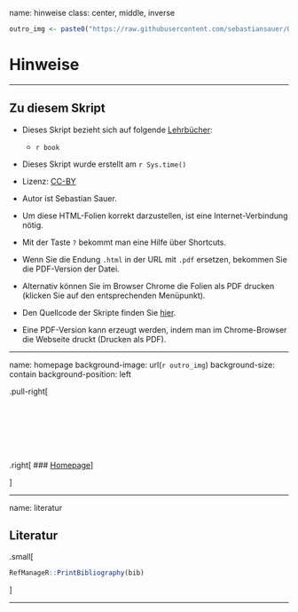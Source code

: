 
name: hinweise
class: center, middle, inverse




```r
outro_img <- paste0("https://raw.githubusercontent.com/sebastiansauer/QM2-Folien/main/img/outro/img", params$kapitel_nr, ".jpg")
```


# Hinweise 

---

## Zu diesem Skript

- Dieses Skript bezieht sich auf folgende [Lehrbücher](#literatur): 
  - `r book`


- Dieses Skript wurde erstellt am `r Sys.time()` 

- Lizenz: [CC-BY](https://creativecommons.org/licenses/by/4.0/)

- Autor ist Sebastian Sauer.

- Um diese HTML-Folien korrekt darzustellen, ist eine Internet-Verbindung nötig.

- Mit der Taste `?` bekommt man eine Hilfe über Shortcuts.

- Wenn Sie die Endung `.html` in der URL mit `.pdf` ersetzen, bekommen Sie die PDF-Version der Datei. 

- Alternativ können Sie im Browser Chrome die Folien als PDF drucken (klicken Sie auf den entsprechenden Menüpunkt).

- Den Quellcode der Skripte finden Sie [hier](https://github.com/sebastiansauer/QM2-Folien/tree/main/Themen).

- Eine PDF-Version kann erzeugt werden, indem man im Chrome-Browser die Webseite druckt (Drucken als PDF).

---

name: homepage
background-image: url(`r outro_img`)
background-size: contain
background-position: left




.pull-right[

</br>
</br>
</br>
</br>
</br>
</br>
.right[
### [Homepage](https://sebastiansauer.github.io/bayes-start/)
]


]





<!-- https://github.com/sebastiansauer/QM2-Folien/blob/main/img/outro/img1.jpg?raw=true -->
<!-- ../img/outro/img -->

---

name: literatur

## Literatur

.small[
```r
RefManageR::PrintBibliography(bib)
```

]


---


